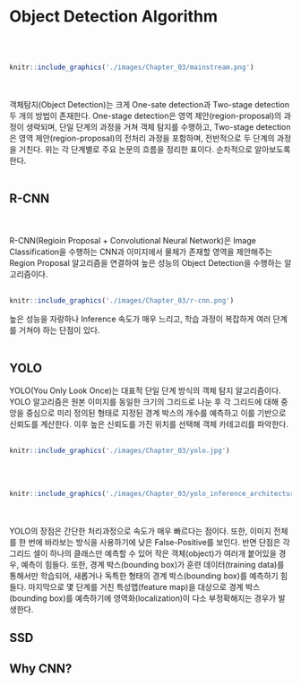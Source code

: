 # Object Detection Algorithm
<br>
<br>
```{r fig.align = 'center', echo = F}
knitr::include_graphics('./images/Chapter_03/mainstream.png')
```
<br>
<br>
객체탐지(Object Detection)는 크게 One-sate detection과 Two-stage detection 두 개의 
방법이 존재한다. One-stage detection은 영역 제안(region-proposal)의 과정이 생략되며, 단일 단계의 과정을 거쳐 객체 탐지를 수행하고, Two-stage detection은 영역 제안(region-proposal)의 전처리 과정을 포함하며, 전반적으로 두 단계의 과정을 거친다.
위는 각 단계별로 주요 논문의 흐름을 정리한 표이다. 순차적으로 알아보도록 한다.
<br>
<br>

## R-CNN
<br>
<br>
R-CNN(Regioin Proposal + Convolutional Neural Network)은 Image Classification을 
수행하는 CNN과 이미지에서 물체가 존재할 영역을 제안해주는 Region Proposal 알고리즘을 연결하여 높은 성능의 Object Detection을 수행하는 알고리즘이다. 
<br>
<br>
```{r fig.align = 'center', echo = F}
knitr::include_graphics('./images/Chapter_03/r-cnn.png')
```

높은 성능을 자랑하나
Inference 속도가 매우 느리고, 학습 과정이 복잡하게 여러 단계를 거쳐야 하는 단점이 있다.
<br>
<br>

## YOLO

YOLO(You Only Look Once)는 대표적 단일 단계 방식의 객체 탐지 알고리즘이다. 
YOLO 알고리즘은 원본 이미지를 동일한 크기의 그리드로 나눈 후 각 그리드에 대해 
중앙을 중심으로 미리 정의된 형태로 지정된 경계 박스의 개수를 예측하고
이를 기반으로 신뢰도를 계산한다. 이후 높은 신뢰도를 가진 위치를 선택해
객체 카테고리를 파악한다.
<br>
<br>
```{r fig.align = 'center', echo = F}
knitr::include_graphics('./images/Chapter_03/yolo.jpg')
```
<br>
<br>
```{r fig.align = 'center', echo = F}
knitr::include_graphics('./images/Chapter_03/yolo_inference_architecture.jpg')
```
<br>
<br>
YOLO의 장점은 간단한 처리과정으로 속도가 매우 빠르다는 점이다. 또한, 이미지
전체를 한 번에 바라보는 방식을 사용하기에 낮은 False-Positive를 보인다.
반면 단점은 각 그리드 셀이 하나의 클래스만 예측할 수 있어 작은 객체(object)가
여러개 붙어있을 경우, 예측이 힘들다. 또한, 경계 박스(bounding box)가
훈련 데이터(training data)를 통해서만 학습되어, 새롭거나 독특한 형태의 
경계 박스(bounding box)를 예측하기 힘들다. 마지막으로 몇 단계를 거친
특성맵(feature map)을 대상으로 경계 박스(bounding box)를 예측하기에
영역화(localization)이 다소 부정확해지는 경우가 발생한다.


## SSD

## Why CNN?
